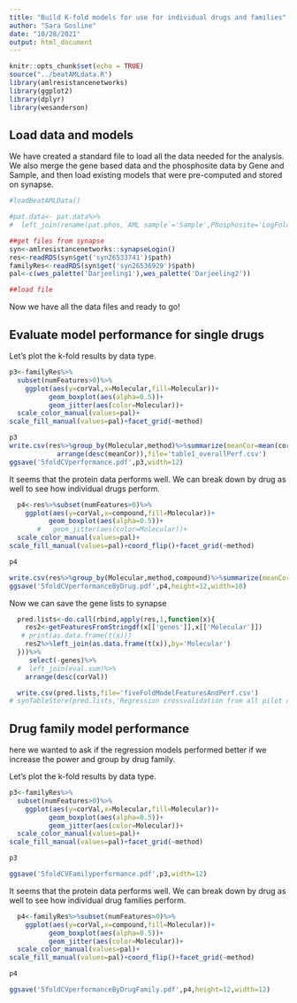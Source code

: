 ```yaml
---
title: "Build K-fold models for use for individual drugs and families"
author: "Sara Gosline"
date: "10/28/2021"
output: html_document
---
```


```r
knitr::opts_chunk$set(echo = TRUE)
source("../beatAMLdata.R")
library(amlresistancenetworks)
library(ggplot2)
library(dplyr)
library(wesanderson)

```

## Load data and models
We have created a standard file to load all the data needed for the analysis. We also merge the gene based data and the phosphosite data by Gene and Sample, and then load existing models that were pre-computed and stored on synapse.

```r
#loadBeatAMLData()

#pat.data<- pat.data%>%
#  left_join(rename(pat.phos,`AML sample`='Sample',Phosphosite='LogFoldChange'))

##get files from synapse
syn<-amlresistancenetworks::synapseLogin()
res<-readRDS(syn$get('syn26533741')$path)
familyRes<-readRDS(syn$get('syn26536929')$path)
pal<-c(wes_palette('Darjeeling1'),wes_palette('Darjeeling2'))

##load file
```


Now we have all the data files and ready to go!

## Evaluate model performance for single drugs

Let's plot the k-fold results by data type. 
```r

p3<-familyRes%>%
  subset(numFeatures>0)%>%
    ggplot(aes(y=corVal,x=Molecular,fill=Molecular))+
          geom_boxplot(aes(alpha=0.5))+
          geom_jitter(aes(color=Molecular))+
  scale_color_manual(values=pal)+
scale_fill_manual(values=pal)+facet_grid(~method)

p3
write.csv(res%>%group_by(Molecular,method)%>%summarize(meanCor=mean(corVal,na.rm=T))%>%
            arrange(desc(meanCor)),file='table1_overallPerf.csv')
ggsave('5foldCVperformance.pdf',p3,width=12)

```

It seems that the protein data performs well. We can break down by drug as well to see how individual drugs perform.

```r

  p4<-res%>%subset(numFeatures>0)%>%
    ggplot(aes(y=corVal,x=compound,fill=Molecular))+
          geom_boxplot(aes(alpha=0.5))+
       #   geom_jitter(aes(color=Molecular))+
  scale_color_manual(values=pal)+
scale_fill_manual(values=pal)+coord_flip()+facet_grid(~method)

p4

write.csv(res%>%group_by(Molecular,method,compound)%>%summarize(meanCor=mean(corVal,na.rm=T),samples=mean(numSamples,na.rm=T))%>%arrange(desc(meanCor)),'table2.csv')
ggsave('5foldCVperformanceByDrug.pdf',p4,height=12,width=10)

```

Now we can  save the gene lists to synapse
```r

  pred.lists<-do.call(rbind,apply(res,1,function(x){
    res2<-getFeaturesFromStringdf(x[['genes']],x[['Molecular']])
   # print(as.data.frame(t(x)))
    res2%>%left_join(as.data.frame(t(x)),by='Molecular')
  }))%>%
     select(-genes)%>%
  #  left_join(eval.sum)%>%
    arrange(desc(corVal))

  write.csv(pred.lists,file='fiveFoldModelFeaturesAndPerf.csv')
# synTableStore(pred.lists,'Regression crossvalidation from all pilot data',parentId = 'syn22128879')

```

## Drug family model performance

here we wanted to ask if the regression models performed better if we increase the power and group by drug family. 

Let's plot the k-fold results by data type. 
```r


p3<-familyRes%>%
  subset(numFeatures>0)%>%
    ggplot(aes(y=corVal,x=Molecular,fill=Molecular))+
          geom_boxplot(aes(alpha=0.5))+
          geom_jitter(aes(color=Molecular))+
  scale_color_manual(values=pal)+
scale_fill_manual(values=pal)+facet_grid(~method)

p3

ggsave('5foldCVFamilyperformance.pdf',p3,width=12)

```

It seems that the protein data performs well. We can break down by drug as well to see how individual drug families perform.

```r

  p4<-familyRes%>%subset(numFeatures>0)%>%
    ggplot(aes(y=corVal,x=compound,fill=Molecular))+
          geom_boxplot(aes(alpha=0.5))+
          geom_jitter(aes(color=Molecular))+
  scale_color_manual(values=pal)+
scale_fill_manual(values=pal)+coord_flip()+facet_grid(~method)

p4

ggsave('5foldCVperformanceByDrugFamily.pdf',p4,height=12,width=12)
```